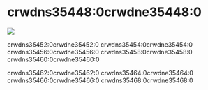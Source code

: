 # crwdns35448:0crwdne35448:0

<p style={{ "text-align": "center" }}>
  <img
    src=crwdns35770:0crwdne35770:0
  />
  <br />
</p>

crwdns35452:0crwdne35452:0 crwdns35454:0crwdne35454:0 crwdns35456:0crwdne35456:0 crwdns35458:0crwdne35458:0 crwdns35460:0crwdne35460:0

crwdns35462:0crwdne35462:0 crwdns35464:0crwdne35464:0 crwdns35466:0crwdne35466:0 crwdns35468:0crwdne35468:0
